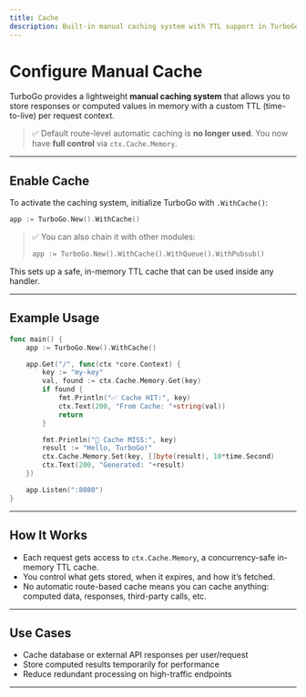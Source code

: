 ```yaml
---
title: Cache
description: Built-in manual caching system with TTL support in TurboGo.
---
```


#  Configure Manual Cache

TurboGo provides a lightweight **manual caching system** that allows you to store responses or computed values in memory with a custom TTL (time-to-live) per request context.

> ✅ Default route-level automatic caching is **no longer used**. You now have **full control** via `ctx.Cache.Memory`.

---

##  Enable Cache

To activate the caching system, initialize TurboGo with `.WithCache()`:

```go
app := TurboGo.New().WithCache()
```

> ✅ You can also chain it with other modules:
>
> ```go
> app := TurboGo.New().WithCache().WithQueue().WithPubsub()
> ```


This sets up a safe, in-memory TTL cache that can be used inside any handler.

---

##  Example Usage

```go
func main() {
	app := TurboGo.New().WithCache()

	app.Get("/", func(ctx *core.Context) {
		key := "my-key"
		val, found := ctx.Cache.Memory.Get(key)
		if found {
			fmt.Println("✅ Cache HIT:", key)
			ctx.Text(200, "From Cache: "+string(val))
			return
		}

		fmt.Println("🔄 Cache MISS:", key)
		result := "Hello, TurboGo!"
		ctx.Cache.Memory.Set(key, []byte(result), 10*time.Second)
		ctx.Text(200, "Generated: "+result)
	})

	app.Listen(":8080")
}
```

---

##  How It Works

* Each request gets access to `ctx.Cache.Memory`, a concurrency-safe in-memory TTL cache.
* You control what gets stored, when it expires, and how it’s fetched.
* No automatic route-based cache means you can cache anything: computed data, responses, third-party calls, etc.

---

##  Use Cases

* Cache database or external API responses per user/request
* Store computed results temporarily for performance
* Reduce redundant processing on high-traffic endpoints

---


